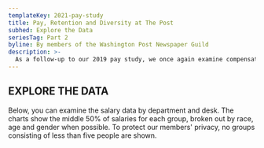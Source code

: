 ```yaml
---
templateKey: 2021-pay-study
title: Pay, Retention and Diversity at The Post
subhed: Explore the Data
seriesTag: Part 2
byline: By members of the Washington Post Newspaper Guild
description: >-
  As a follow-up to our 2019 pay study, we once again examine compensation at The Washington Post by race, gender, age and department. But this report goes a step further, using demographic data provided by the company and obtained by the Guild to explore diversity and retention at the organization.
---
```


<PayStudyLinkbox />

## EXPLORE THE DATA

Below, you can examine the salary data by department and desk. The charts show the middle 50% of salaries for each group, broken out by race, age and gender when possible. To protect our members' privacy, no groups consisting of less than five people are shown.

<PayGraphics />
